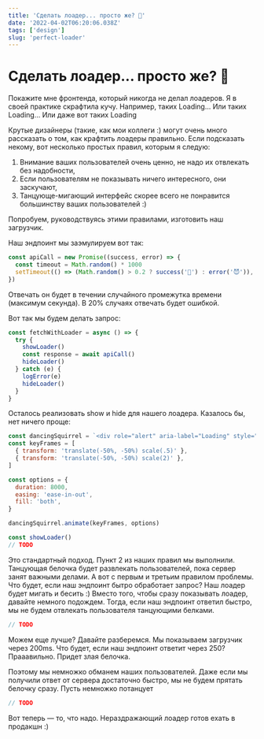 ```yaml
---
title: 'Сделать лоадер... просто же? 🤔'
date: '2022-04-02T06:20:06.038Z'
tags: ['design']
slug: 'perfect-loader'
---
```


# Сделать лоадер... просто же? 🤔

Покажите мне фронтенда, который никогда не делал лоадеров. Я в своей практике скрафтила кучу.
Например, таких Loading...
Или таких Loading...
Или даже вот таких Loading

Крутые дизайнеры (такие, как мои коллеги :) могут очень много рассказать о том, как крафтить лоадеры правильно.
Если подсказать некому, вот несколько простых правил, которым я следую:

1. Внимание ваших пользователей очень ценно, не надо их отвлекать без надобности,
2. Если пользователям не показывать ничего интересного, они заскучают,
3. Танцующе-мигающий интерфейс скорее всего не понравится большинству ваших пользователей :)

Попробуем, руководствуясь этими правилами, изготовить наш загрузчик.

Наш эндпоинт мы заэмулируем вот так:

```js
const apiCall = new Promise((success, error) => {
  const timeout = Math.random() * 1000
  setTimeout(() => (Math.random() > 0.2 ? success('🎉') : error('😈')), timeout)
})
```

Отвечать он будет в течении случайного промежутка времени (максимум секунда). В 20% случаях отвечать будет ошибкой.

Вот так мы будем делать запрос:

```js
const fetchWithLoader = async () => {
  try {
    showLoader()
    const response = await apiCall()
    hideLoader()
  } catch (e) {
    logError(e)
    hideLoader()
  }
}
```

Осталось реализовать show и hide для нашего лоадера. Казалось бы, нет ничего проще:

```js
const dancingSquirrel = `<div role="alert" aria-label="Loading" style="font-size: 60px"><div role="img" alt="">🐿</div></div>`
const keyFrames = [
  { transform: 'translate(-50%, -50%) scale(.5)' },
  { transform: 'translate(-50%, -50%) scale(2)' },
]

const options = {
  duration: 8000,
  easing: 'ease-in-out',
  fill: 'both',
}

dancingSquirrel.animate(keyFrames, options)

const showLoader()
// TODO
```

Это стандартный подход. Пункт 2 из наших правил мы выполнили. Танцующая белочка будет развлекать пользователей, пока сервер занят важными делами.
А вот с первым и третьим правилом проблемы.
Что будет, если наш эндпоинт бытро обработает запроc? Наш лоадер будет мигать и бесить :)
Вместо того, чтобы сразу показывать лоадер, давайте немного подождем. Тогда, если наш эндпоинт ответил быстро, мы не будем отвлекать пользователя танцующими белками.

```js
// TODO
```

Можем еще лучше? Давайте разберемся.
Мы показываем загрузчик через 200ms. Что будет, если наш эндпоинт ответит через 250? Прааавильно. Придет злая белочка.

Поэтому мы немножко обманем наших пользователей. Даже если мы получили ответ от сервера достаточно быстро, мы не будем прятать белочку сразу.
Пусть немножко потанцует

```js
// TODO
```

Вот теперь — то, что надо. Нераздражающий лоадер готов ехать в продакшн :)
